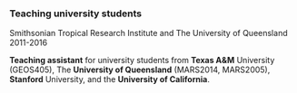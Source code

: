 ### Teaching university students

Smithsonian Tropical Research Institute and The University of Queensland  
2011-2016

__Teaching assistant__ for university students from __Texas A&M__ University (GEOS405), The __University of Queensland__ (MARS2014, MARS2005), __Stanford__ University, and the __University of California__.

